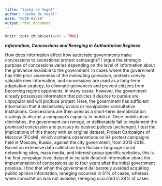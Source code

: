 ```yaml
---
title: "Sasha de Vogel"
author: "Sasha de Vogel"
date: "2020-01-10"
output: html_document
---
```


```r
knitr::opts_chunk$set(echo = TRUE)
```

***Information, Concessions and Reneging in Authoritarian Regimes***

How does information affect how autocratic governments make concessions to subnational protest campaigns? I argue the strategic purpose of concessions varies depending on the level of information about the grievance available to the government. In cases where the government has little prior awareness of the motivating grievance, protests convey valuable new information, and concessions are used as a long-term adaptation strategy, to eliminate grievances and prevent citizens from becoming regime opponents. In many cases, however, the government already possesses information that policies it desires to pursue are unpopular and will produce protest. Here, the government has sufficient information that it deliberately avoids or manipulates consultative institutions. Concessions are then used as a short-term demobilization strategy to disrupt a campaign’s capacity to mobilize. Once mobilization diminishes, the government can renege, or deliberately fail to implement the promised concession and pursues its desired policies unchanged. I test the implications of this theory with an original dataset, Protest Campaigns of Moscow (PCoM), which contains observations on 64 protest campaigns held in Moscow, Russia, against the city government, from 2013-2018. Based on extensive data collection from Russian-language social networking sites, mass media, and interest-group specific websites, this is the first campaign-level dataset to include detailed information about the implementation of concessions up to four years after the initial government promise. I find that when the government deliberately avoided acquiring public opinion information, reneging occurred in 61% of cases, whereas when consultation was not avoided, reneging occurred in 38% of cases. 